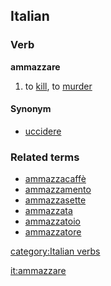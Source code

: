 ==Italian==
===Verb===
'''ammazzare'''

# to [[kill]], to [[murder]]

====Synonym====
*[[uccidere]]

===Related terms===
*[[ammazzacaffè]]
*[[ammazzamento]]
*[[ammazzasette]]
*[[ammazzata]]
*[[ammazzatoio]]
*[[ammazzatore]]
[[category:Italian verbs]]

[[it:ammazzare]]